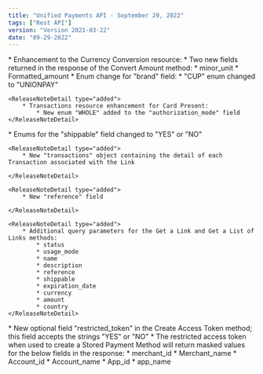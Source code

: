 ```yaml
---
title: "Unified Payments API - September 29, 2022"
tags: ["Rest API"]
version: "Version 2021-03-22"
date: "09-29-2022"
---
```


<ReleaseNoteSection title="Convert Transaction Amount">
    <ReleaseNoteDetail type="added">
        * Enhancement to the Currency Conversion resource:
            * Two new fields returned in the response of the Convert Amount method:
                * minor_unit
                * Formatted_amount
    </ReleaseNoteDetail>
</ReleaseNoteSection>

<ReleaseNoteSection title="Create a Sale or Refund">
    <ReleaseNoteDetail type="changed">
        * Enum change for "brand" field:
            * "CUP" enum changed to "UNIONPAY"
    </ReleaseNoteDetail>

    <ReleaseNoteDetail type="added">
        * Transactions resource enhancement for Card Present:
            * New enum "WHOLE" added to the "authorization_mode" field
    </ReleaseNoteDetail>
</ReleaseNoteSection>

<ReleaseNoteSection title="Pay by Links / Links Resource">
    <ReleaseNoteDetail type="changed">
        * Enums for the "shippable" field changed to "YES" or "NO"
    </ReleaseNoteDetail>

    <ReleaseNoteDetail type="added">
        * New "transactions" object containing the detail of each Transaction associated with the Link

    </ReleaseNoteDetail>

    <ReleaseNoteDetail type="added">
        * New "reference" field

    </ReleaseNoteDetail>

    <ReleaseNoteDetail type="added">
        * Additional query parameters for the Get a Link and Get a List of Links methods:
            * status
            * usage_mode
            * name
            * description
            * reference
            * shippable
            * expiration_date
            * currency
            * amount
            * country
    </ReleaseNoteDetail>
</ReleaseNoteSection>

<ReleaseNoteSection title="Enhancement to Access Token Resource">
    <ReleaseNoteDetail type="added">
        * New optional field "restricted_token" in the Create Access Token method; this field accepts the strings "YES" or "NO"
        * The restricted access token when used to create a Stored Payment Method will return masked values for the below fields in the response:
            * merchant_id
            * Merchant_name
            * Account_id
            * Account_name
            * App_id
            * app_name
    </ReleaseNoteDetail>
</ReleaseNoteSection>